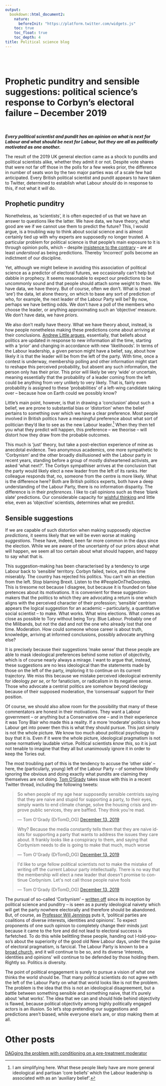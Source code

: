```yaml
---
output:
  bookdown::html_document2: 
    nature: 
      beforeInit: "https://platform.twitter.com/widgets.js"
    toc: true
    toc_float: true
    toc_depth: 4
title: Political science blog
---
```

<br />
<br />

# Prophetic punditry and sensible suggestions: political science's response to Corbyn's electoral failure -- December 2019 {-}
<br />

__*Every political scientist and pundit has an opinion on what is next for Labour and what should be next for Labour, but they are all as politically motivated as one another.*__

The result of the 2019 UK general election came as a shock to pundits and political scientists alike, whether they admit it or not. Despite vote shares that were not far off those in the polls for a few weeks prior, the difference in number of seats won by the two major parties was of a scale few had anticipated. Every British political scientist and pundit appears to have taken to Twitter, determined to establish what Labour *should* do in response to this, if not what it *will* do.     

## Prophetic punditry {-}

Nonetheless, as 'scientists', it is often expected of us that we have an answer to questions like the latter. We have data, we have theory, what good are we if we cannot use them to predict the future? This, I would argue, is a troubling way to think about social science and is almost certainly tied up with why experts are supposedly no longer trusted. A particular problem for political science is that people's main exposure to it is through opinion polls, which -- despite [insistence to the contrary](https://www.washingtonpost.com/news/monkey-cage/wp/2013/12/10/a-poll-is-a-snapshot-not-a-forecast/) -- are at least *understood* as being predictions. Thereby 'incorrect' polls become an indictment of our discipline.        

Yet, although we might believe in avoiding this association of political science as a predictor of electoral futures, we occasionally can't help but dabble in prophecy. It seems reasonable to expect our predictions to be uncommonly sound and that people should attach some weight to them. We have data, we have theory. But of course, often we don't. What is (read: 'are') the data, let alone theory, on which to base any sort of prediction of who, for example, the next leader of the Labour Party will be? By now, perhaps we have betting odds. We don't have a poll of the members who choose the leader, or anything approximating such an 'objective' measure. We don't have data, we have *priors*.     

We also don't really have theory. What we have theory about, instead, is how people nonetheless making these predictions come about arriving at their conclusions. [Andrew Little argues](https://onlinelibrary.wiley.com/doi/full/10.1111/ajps.12435), essentially, that beliefs about politics are updated in response to new information all the time, starting with a 'prior' and changing in accordance with new 'likelihoods'. In terms of the Labour leadership, a given person might have a belief, say, about how likely it is that the leader will be from the left of the party. With time, once a contest is underway, membership polling and other information might start to reshape this perceived probability, but absent any such information, the person only has their prior. This prior will likely be very 'wide' or uncertain, meaning essentially that the probability of a leader coming from the left could be anything from very unlikely to very likely. That is, fairly even probability is assigned to these 'probabilities' of a left-wing candidate taking over -- because how on Earth could we possibly know?          

Little's main point, however, is that in drawing a 'conclusion' about such a belief, we are prone to substantial bias or 'distortion' when the belief pertains to something over which we have a clear preference. Most people involved in British politics have a meaningful preference about what sort of politician they'd like to see as the new Labour leader.[^1] When they then tell you what they predict will happen, this preference -- we theorise -- will distort how they draw from the probable outcomes.     

This much is 'just' theory, but take a post-election experience of mine as anecdotal evidence. Two anonymous academics, one more sympathetic to 'Corbynism' and the other broadly disillusioned with the Labour party in recent years, standing before a group of mostly disheartened activists, are asked 'what next?'. The Corbyn sympathiser arrives at the conclusion that the party would likely elect a new leader from the left of its ranks. Her colleague responds that, no, someone from the centre is more likely. What is the difference here? Both are British politics experts, both have a deep understanding of the Labour Party, there is no information disparity. The difference is in their *preferences*. I like to call opinions such as these 'blank slate' predictions. Our considerable capacity for [wishful thinking](https://onlinelibrary.wiley.com/doi/abs/10.1111/j.1559-1816.1991.tb00514.x) and little else, even as 'objective' scientists, determines what we predict.     

## Sensible suggestions {-}

If we are capable of such distortion when making supposedly objective *predictions*, it seems likely that we will be even worse at making *suggestions*. These have, indeed, been far more common in the days since the election. While we are aware of the uncertainty of our priors about what will happen, we seem all too certain about what should happen, and happy to say what that is.     

This suggestion-making has been characterised by a tendency to urge Labour back to 'sensible' territory. Corbyn failed, twice, and this time miserably. The country has rejected his politics. You can't win an election from the left. Stop blaming Brexit. Listen to the #PeopleOnTheDoorstep. This is tiresome not because I disagree, but because it is founded on false pretences about its motivations. It is convenient for these suggestion-makers that the politics to which they are advocating a return is one which aligns with the perceived character of their profession; 'sensible' centrism appears the logical suggestion for an academic -- particularly, a quantitative social scientist -- to make. What works. What wins elections. What comes as close as possible to Tory without being Tory. Blue Labour. Probably one of the Milibands, but not the dad and not the one who already lost that one time. Moderation. How could someone whose career is about truth, knowledge, arriving at informed conclusions, possibly advocate anything else?      

It is precisely because their suggestions 'make sense' that these people are able to mask ideological preferences behind some notion of objectivity, which is of course nearly always a mirage. I want to argue that, instead, these suggestions are no less ideological than the statements made by those on the left of the party, imploring it to continue on its current trajectory. We miss this because we mistake perceived ideological extremity for ideology *per se*, or for fanaticism, or radicalism in its negative sense. Those who advocate a centrist politics are somehow beyond ideology because of their supposed moderation, the 'consensual' support for their position.    

Of course, we should also allow room for the possibility that many of these commentators are honest in their motivations. They want a Labour government -- or anything but a Conservative one -- and in their experience it was Tony Blair who made this a reality. If a more 'moderate' politics is how Labour get into power then this is what they should pursue. This just simply is not the whole picture. We know too much about political psychology to buy that it is. Even if it were the whole picture, ideological pragmatism is not some normatively laudable virtue. Political scientists *know this*, so it is just not tenable to imagine that they all but unanimously ignore it in order to keep the Tories out.     

The most troubling part of this is the tendency to accuse the 'other side' -- here, the (particularly, young) left of the Labour Party -- of somehow blindly ignoring the obvious and doing exactly what pundits are claiming they themselves are *not* doing. [Tom O'Grady](https://twitter.com/DrTomD_OG) takes issue with this in a recent Twitter thread, including the following tweets: 



<blockquote class="twitter-tweet"><p lang="en" dir="ltr">So when people of my age hear supposedly sensible centrists saying that they are naive and stupid for supporting a party, to their eyes, simply wants to end climate change, solve the housing crisis and improve public services, they are baffled. They think you&#39;re mad.</p>&mdash; Tom O&#39;Grady (DrTomD_OG) <a href="https://twitter.com/DrTomD_OG/status/1205450350276296704?ref_src=twsrc%5Etfw">December 13, 2019</a></blockquote> <script async src="https://platform.twitter.com/widgets.js" charset="utf-8"></script>

<blockquote class="twitter-tweet"><p lang="en" dir="ltr">Why? Because the media constantly tells them that they are naive idiots for supporting a party that wants to address the issues they care about. It frankly looks like a conspiracy to them, and saying that Corbynism needs to die is going to make that much, much worse</p>&mdash; Tom O&#39;Grady (DrTomD_OG) <a href="https://twitter.com/DrTomD_OG/status/1205450354395111425?ref_src=twsrc%5Etfw">December 13, 2019</a></blockquote> <script async src="https://platform.twitter.com/widgets.js" charset="utf-8"></script>

<blockquote class="twitter-tweet"><p lang="en" dir="ltr">I&#39;d like to urge fellow political scientists not to make the mistake of writing off the current Labour party intellectually. There is no way that the membership will elect a new leader that doesn&#39;t promise to continue Corbynism. Let&#39;s not call those people naive fools</p>&mdash; Tom O&#39;Grady (DrTomD_OG) <a href="https://twitter.com/DrTomD_OG/status/1205450357029167106?ref_src=twsrc%5Etfw">December 13, 2019</a></blockquote> <script async src="https://platform.twitter.com/widgets.js" charset="utf-8"></script>


The pursual of so-called 'Corbynism' -- [written off](https://link.springer.com/article/10.1057%2Fs41293-019-00115-6) since its inception by political science and punditry -- is seen as a purely ideological naivety which will get the party nowhere electorally and therefore should be abandoned. But, of course, as [Professor Will Jennings](https://twitter.com/drjennings/status/1206362405804158976) puts it, 'political parties are coalitions of diverse interests, identities and opinions'. To expect proponents of one such opinion to completely change their minds just because it came to the fore and did not lead to electoral success is farfetched. To do this while belittling these people, handing out I-told-you-so's about the superiority of the good old New Labour days, under the guise of electoral pragmatism, is farcical. The Labour Party is known to be a [broad church](https://theconversation.com/labour-conference-a-major-stress-test-for-the-broad-church-103540), and it will continue to be so, and its diverse 'interests, identities and opinions' will continue to be defended by those holding them. Rightly so. Politics *is* diversity.     

The point of political engagement is surely to pursue a vision of what one thinks the world should be. That many political scientists do not agree with the left of the Labour Party on what that world looks like is not the problem. The problem is the idea that this is not an ideological disagreement, but a battle between something sensible and something naive, that it's purely about 'what works'. The idea that we can and should hide behind objectivity is flawed, because political objectivity among highly politically engaged actors is an illusion. So let's stop pretending our suggestions and predictions aren't biased, while everyone else's are, or stop making them at all.      


# Other posts {-}

<a href="2019-08-22-dag-kam.html">DAGging the problem with conditioning on a pre-treatment moderator</a>  








[^1]: I am simplifying here. What these people likely have are more general ideological and partisan 'core beliefs' which the Labour leadership is associated with as an 'auxiliary belief'. 










